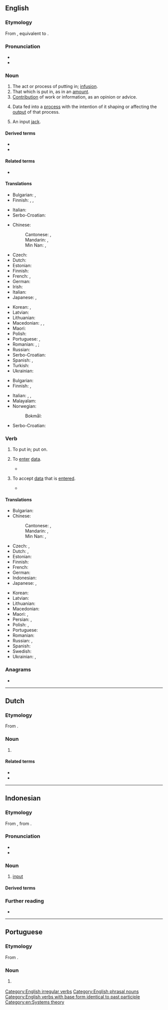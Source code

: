 ==English==
{{wikipedia}}

===Etymology===
From {{der|en|enm|inputten}}, equivalent to {{prefix|en|in|put|nocat=1}}.

===Pronunciation===
* {{IPA|en|[ˈɪnpʊt]}}
* {{audio|en|LL-Q1860 (eng)-I learned some phrases-input.wav|Audio (UK)}}

===Noun===
{{en-noun|~}}

# The act or process of putting in; [[infusion]].
# That which is put in, as in an [[amount]].
# [[contribution|Contribution]] of work or information, as an opinion or advice.
#: {{ux|en|You can provide '''input''' via this form.}}
# Data fed into a [[process]] with the intention of it shaping or affecting the [[output]] of that process.
#: {{ux|en|sound '''input'''}}
# {{lb|en|electronics}} An input [[jack]].
#: {{ux|en|model with A/V '''input'''}}

====Derived terms====
* {{l|en|input device}}
* {{l|en|input field}}

====Related terms====
* {{l|en|output}}

====Translations====
{{trans-top|the act or process of putting in}}
* Bulgarian: {{t+|bg|вход|m}}, {{t+|bg|въвеждане|n}}
* Finnish: {{t+|fi|syöttö}}, {{t+|fi|lisääminen}}, {{t+|fi|uuttaminen}}
{{trans-mid}}
* Italian: {{t+|it|immissione}}
* Serbo-Croatian: {{t+|sh|unos|m}}
{{trans-bottom}}

{{trans-top|data fed into a process}}
* Chinese:
*: Cantonese: {{t|yue|輸入|sc=Hani}}, {{t|yue|输入|tr=syu1 jap6|sc=Hani}}
*: Mandarin: {{t+|cmn|輸入|sc=Hani}}, {{t+|cmn|输入|tr=shūrù|sc=Hani}}
*: Min Nan: {{t|nan|輸入|sc=Hani}}, {{t|nan|输入|tr=su-ji̍p, su-li̍p|sc=Hani}}
* Czech: {{t+|cs|vstup|m}}
* Dutch: {{t+|nl|invoer}}
* Estonian: {{t-needed|et}}
* Finnish: {{t+|fi|syöte}}
* French: {{t+|fr|entrée|f}}, {{t+|fr|intrant|m}}
* German: {{t+|de|Eingabe|f}}
* Irish: {{t|ga|ionchur|m}}
* Italian: {{t+|it|informazione|f}}
* Japanese: {{t+|ja|入力|tr=にゅうりょく, nyūryoku}}, {{t+|ja|インプット|tr=inputto}}
{{trans-mid}}
* Korean: {{t+|ko|입력}}, {{t+|ko|투입}}
* Latvian: {{t-needed|lv}}
* Lithuanian: {{t-needed|lt}}
* Macedonian: {{t|mk|внос|m}}, {{t|mk|влез|m}}, {{t|mk|вложување|n}}
* Maori: {{t|mi|kōkuhunga}}
* Polish: {{t+|pl|wkład}}
* Portuguese: {{t+|pt|entrada|f}}, {{t+|pt|input|m}}
* Romanian: {{t+|ro|intrare|f}}, {{t|ro|intrări|f-p}}; {{q|process}} {{t+|ro|alimentare|f}}
* Russian: {{t+|ru|ввод|m}}
* Serbo-Croatian: {{t+|sh|unos}}
* Spanish: {{t+|es|insumo|m}}, {{t+|es|entrada|f}}
* Turkish: {{t+|tr|girdi}}
* Ukrainian: {{t|uk|вхід|m}}
{{trans-bottom}}

{{trans-top|contribution}}
* Bulgarian: {{t+|bg|принос|m}}
* Finnish: {{t+|fi|panos}}, {{t+|fi|panostus}}
{{trans-mid}}
* Italian: {{t+|it|suggerimento|m}}, {{t+|it|opinione|f}}, {{t+|it|contributo|m}}
* Malayalam: {{t+|ml|നിക്ഷേപം}}
* Norwegian:
*: Bokmål: {{t|nb|innspill|n}}
* Serbo-Croatian: {{t+|sh|prinos|m}}
{{trans-bottom}}

===Verb===
{{en-verb|inputs|inputting|input|past2=inputted}}

# {{lb|en|transitive}} To put in; put on.
# {{lb|en|transitive}} To [[enter#Verb|enter]] [[data]].
#: {{ux|en|The user '''inputs''' his date of birth and the computer displays his age.}}
#* {{quote-web|en|url=https://www.newyorker.com/culture/cultural-comment/the-computers-are-getting-better-at-writing|title=The Computers Are Getting Better at Writing|date=April 30, 2021|author=Stephen Marche|work=The New Yorker|passage=An artificial-intelligence application called Sudowrite wrote the paragraph above. I '''inputted''' the text of the first section of “The Metamorphosis” and then pressed a button called Wormhole. The computer composed the continuation.}}
# {{lb|en|transitive}} To accept [[data]] that is [[enter]]ed.
#* {{quote-book|en|year=2009|author=J Stanley Warford|title=Computer Systems|passage=The program '''inputs''' a value for the integer variable ''num'' and compares it with the constant integer limit.}}

====Translations====
{{trans-top|to enter data}}
* Bulgarian: {{t+|bg|въвеждам}}
* Chinese:
*: Cantonese: {{t|yue|輸入|sc=Hani}}, {{t|yue|输入|tr=syu1 jap6|sc=Hani}}
*: Mandarin: {{t+|cmn|輸入|sc=Hani}}, {{t+|cmn|输入|tr=shūrù|sc=Hani}}
*: Min Nan: {{t|nan|輸入|sc=Hani}}, {{t|nan|输入|tr=su-ji̍p, su-li̍p|sc=Hani}}
* Czech: {{t+|cs|vložit|pf}}, {{t|cs|vkládat|impf}}
* Dutch: {{t+|nl|ingeven}}, {{t+|nl|invoeren}}
* Estonian: {{t-needed|et}}
* Finnish: {{t+|fi|syöttää}}
* French: {{t+|fr|rentrer}}
* German: {{t+|de|eingeben}}
* Indonesian: {{t+|id|masuk|alt=memasukkan}}
* Japanese: {{t+|ja|入力|alt=入力する|tr=にゅうりょくする, nyūryoku-suru}}, {{t|ja|インプットする|tr=inputto suru|sc=Jpan}}
{{trans-mid}}
* Korean: {{t+|ko|입력하다}}
* Latvian: {{t-needed|lv}}
* Lithuanian: {{t-needed|lt}}
* Macedonian: {{t|mk|внесува}}
* Maori: {{t|mi|tāuru}}, {{t|mi|kōkuhu}}
* Persian: {{t+|fa|درونداد}}, {{t|fa|دروندادن}}
* Polish: {{t+|pl|wprowadzać|impf}}, {{t+|pl|wprowadzić|pf}}
* Portuguese: {{t+|pt|entrar}}
* Romanian: {{t|ro|[[introduce]] [[date]]}}
* Russian: {{t+|ru|вводи́ть|impf}}, {{t+|ru|ввести́|pf}}
* Spanish: {{t+|es|introducir}}
* Swedish: {{t|sv|mata in}}
* Ukrainian: {{t+|uk|вво́дити|impf}}, {{t|uk|ввести́|pf}}
{{trans-bottom}}

===Anagrams===
* {{anagrams|en|a=inptu|Punti|Putin|put in|put-in}}

[[Category:English irregular verbs]]
[[Category:English phrasal nouns]]
[[Category:English verbs with base form identical to past participle]]
[[Category:en:Systems theory]]
----

==Dutch==

===Etymology===
From {{bor|nl|en|input}}.

===Noun===
{{nl-noun|m|-s|-}}

# {{lb|nl|computing}} {{l|en|input}} {{gloss|data fed into a process}}
#: {{syn|nl|invoer}}

====Related terms====
* {{l|nl|inputten}}
* {{l|nl|output}}
----

==Indonesian==
{{wikipedia||lang=id}}

===Etymology===
From {{bor|id|en|input}}, from {{der|id|enm|inputten}}.

===Pronunciation===
* {{IPA|id|/abonəmɛn/}}
* {{hyphenation|id|in|put}}

===Noun===
{{id-noun|head=|pl=-}}

# [[input]]
#: {{syn|id|masukan}}

====Derived terms====
{{der4|id|
| menginput
|}}

===Further reading===
* {{R:KBBI Daring}}

----
==Portuguese==

===Etymology===
From {{bor|pt|en|input}}.

===Noun===
{{pt-noun|m|s}}

# {{lb|pt|computing}} {{l|en|input}} {{gloss|data fed into a process}}
#: {{syn|pt|entrada}}